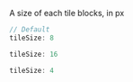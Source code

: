 
A size of each tile blocks, in px

<Columns>
  <ColumnItem is={6}>

  ```js
  // Default
  tileSize: 8
  ```

  </ColumnItem>
  <ColumnItem is={6}>
    <BlackSignBoard className="options-canvas" src={useBaseUrl("/img/test.jpg")} />
  </ColumnItem>
</Columns>
<Columns>
  <ColumnItem is={6}>

  ```js
  tileSize: 16
  ```

  </ColumnItem>
  <ColumnItem is={6}>
    <BlackSignBoard className="options-canvas" src={useBaseUrl("/img/test.jpg")} tileSize={16} />
  </ColumnItem>
</Columns>
<Columns>
  <ColumnItem is={6}>

  ```js
  tileSize: 4
  ```

  </ColumnItem>
  <ColumnItem is={6}>
    <BlackSignBoard className="options-canvas" src={useBaseUrl("/img/test.jpg")} tileSize={4} />
  </ColumnItem>
</Columns>
